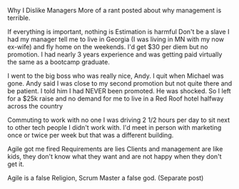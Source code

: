 Why I Dislike Managers
More of a rant posted about why management is terrible.

If everything is important, nothing is
Estimation is harmful
Don't be a slave
I had my manager tell me to live in Georgia (I was living in MN with my now ex-wife) and fly home on the weekends. I'd get $30 per diem but no promotion. I had nearly 3 years experience and was getting paid virtually the same as a bootcamp graduate.

I went to the big boss who was really nice, Andy. I quit when Michael was gone. Andy said I was close to my second promotion but not quite there and be patient. I told him I had NEVER been promoted. He was shocked. So I left for a $25k raise and no demand for me to live in a Red Roof hotel halfway across the country

Commuting to work with no one
I was driving 2 1/2 hours per day to sit next to other tech people I didn't work with. I'd meet in person with marketing once or twice per week but that was a different building.

Agile got me fired
Requirements are lies
Clients and management are like kids, they don't know what they want and are not happy when they don't get it.

Agile is a false Religion, Scrum Master a false god. (Separate post)
